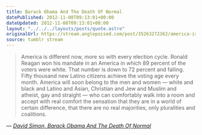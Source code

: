 ```yaml
---
title: Barack Obama And The Death Of Normal
datePublished: 2012-11-08T09:13:01+00:00
dateUpdated: 2012-11-08T09:13:01+00:00
layout: "../../../layouts/posts/quote.astro"
originalUrl: https://stream.anglepoised.com/post/35263272362/america-is-different-now-more-so-with-every
source: tumblr stream
---
```


> America is different now, more so with every election cycle. Ronald Reagan won his mandate in an America in which 89 percent of the voters were white. That number is down to 72 percent and falling. Fifty thousand new Latino citizens achieve the voting age every month. America will soon belong to the men and women — white and black and Latino and Asian, Christian and Jew and Muslim and atheist, gay and straight — who can comfortably walk into a room and accept with real comfort the sensation that they are in a world of certain difference, that there are no real majorities, only pluralities and coalitions.

— <cite>[David Simon, _Barack Obama And The Death Of Normal_](http://davidsimon.com/inevitabilities-and-barack-obama/)</cite>
